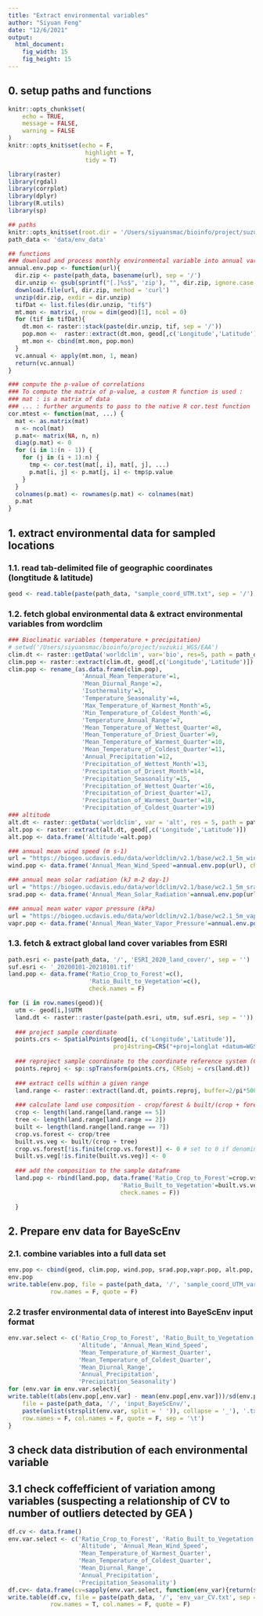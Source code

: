 ```yaml
---
title: "Extract environmental variables"
author: "Siyuan Feng"
date: "12/6/2021"
output: 
  html_document:
    fig_width: 15
    fig_height: 15
---
```


## 0. setup paths and functions
```r
knitr::opts_chunk$set(
	echo = TRUE,
	message = FALSE,
	warning = FALSE
)
knitr::opts_knit$set(echo = F,
                      highlight = T,
                      tidy = T)

library(raster)
library(rgdal)
library(corrplot)
library(dplyr)
library(R.utils)
library(sp)

## paths
knitr::opts_knit$set(root.dir = '/Users/siyuansmac/bioinfo/project/suzukii_WGS/EAA')
path_data <- 'data/env_data'

## functions
### download and process monthly environmental variable into annual variable
annual.env.pop <- function(url){
  dir.zip <- paste(path_data, basename(url), sep = '/')
  dir.unzip <- gsub(sprintf("[.]%s$", 'zip'), "", dir.zip, ignore.case = TRUE)
  download.file(url, dir.zip, method = 'curl')
  unzip(dir.zip, exdir = dir.unzip)
  tifDat <- list.files(dir.unzip, "tif$")
  mt.mon <- matrix(, nrow = dim(geod)[1], ncol = 0)
  for (tif in tifDat){
    dt.mon <- raster::stack(paste(dir.unzip, tif, sep = '/'))
    pop.mon <-  raster::extract(dt.mon, geod[,c('Longitude','Latitude')])
    mt.mon <- cbind(mt.mon, pop.mon)
  }
  vc.annual <- apply(mt.mon, 1, mean)
  return(vc.annual)
}

### compute the p-value of correlations
### To compute the matrix of p-value, a custom R function is used :
### mat : is a matrix of data
### ... : further arguments to pass to the native R cor.test function
cor.mtest <- function(mat, ...) {
  mat <- as.matrix(mat)
  n <- ncol(mat)
  p.mat<- matrix(NA, n, n)
  diag(p.mat) <- 0
  for (i in 1:(n - 1)) {
    for (j in (i + 1):n) {
      tmp <- cor.test(mat[, i], mat[, j], ...)
      p.mat[i, j] <- p.mat[j, i] <- tmp$p.value
    }
  }
  colnames(p.mat) <- rownames(p.mat) <- colnames(mat)
  p.mat
}

```

## 1. extract environmental data for sampled locations
### 1.1. read tab-delimited file of geographic coordinates (longtitude & latitude)
```r
geod <- read.table(paste(path_data, "sample_coord_UTM.txt", sep = '/'), header=T)
```

### 1.2. fetch global environmental data & extract environmental variables from wordclim
```r
### Bioclimatic variables (temperature + precipitation)
# setwd('/Users/siyuansmac/bioinfo/project/suzukii_WGS/EAA')
clim.dt <- raster::getData('worldclim', var='bio', res=5, path = path_data)
clim.pop <- raster::extract(clim.dt, geod[,c('Longitude','Latitude')])
clim.pop <- rename_(as.data.frame(clim.pop), 
                     'Annual_Mean_Temperature'=1,
                     'Mean_Diurnal_Range'=2,
                     'Isothermality'=3,
                     'Temperature_Seasonality'=4,
                     'Max_Temperature_of_Warmest_Month'=5,
                     'Min_Temperature_of_Coldest_Month'=6,
                     'Temperature_Annual_Range'=7,
                     'Mean_Temperature_of_Wettest_Quarter'=8,
                     'Mean_Temperature_of_Driest_Quarter'=9,
                     'Mean_Temperature_of_Warmest_Quarter'=10,
                     'Mean_Temperature_of_Coldest_Quarter'=11,
                     'Annual_Precipitation'=12,
                     'Precipitation_of_Wettest_Month'=13,
                     'Precipitation_of_Driest_Month'=14,
                     'Precipitation_Seasonality'=15,
                     'Precipitation_of_Wettest_Quarter'=16,
                     'Precipitation_of_Driest_Quarter'=17,
                     'Precipitation_of_Warmest_Quarter'=18,
                     'Precipitation_of_Coldest_Quarter'=19)
### altitude 
alt.dt <- raster::getData('worldclim', var = 'alt', res = 5, path = path_data)
alt.pop <- raster::extract(alt.dt, geod[,c('Longitude','Latitude')])
alt.pop <- data.frame('Altitude'=alt.pop)

### annual mean wind speed (m s-1)
url = "https://biogeo.ucdavis.edu/data/worldclim/v2.1/base/wc2.1_5m_wind.zip"
wind.pop <- data.frame('Annual_Mean_Wind_Speed'=annual.env.pop(url), check.names = F)

### annual mean solar radiation (kJ m-2 day-1)
url = "https://biogeo.ucdavis.edu/data/worldclim/v2.1/base/wc2.1_5m_srad.zip"
srad.pop <- data.frame('Annual_Mean_Solar_Radiation'=annual.env.pop(url), check.names = F)

### annual mean water vapor pressure (kPa)
url = "https://biogeo.ucdavis.edu/data/worldclim/v2.1/base/wc2.1_5m_vapr.zip"
vapr.pop <- data.frame('Annual_Mean_Water_Vapor_Pressure'=annual.env.pop(url), check.names = F)
```

### 1.3. fetch & extract global land cover variables from ESRI
```r
path.esri <- paste(path_data, '/', 'ESRI_2020_land_cover/', sep = '')
suf.esri <- '_20200101-20210101.tif'
land.pop <- data.frame('Ratio_Crop_to_Forest'=c(),
                       'Ratio_Built_to_Vegetation'=c(), 
                       check.names = F)

for (i in row.names(geod)){
  utm <- geod[i,]$UTM
  land.dt <- raster::raster(paste(path.esri, utm, suf.esri, sep = ''))
  
  ### project sample coordinate
  points.crs <- SpatialPoints(geod[i, c('Longitude','Latitude')], 
                              proj4string=CRS("+proj=longlat +datum=WGS84"))
  
  ### reproject sample coordinate to the coordinate reference system (CRS) of target raster object
  points.reproj <- sp::spTransform(points.crs, CRSobj = crs(land.dt))
  
  ### extract cells within a given range
  land.range <- raster::extract(land.dt, points.reproj, buffer=2/pi*5000*sqrt(2), small=TRUE)[[1]]
  
  ### calculate land use composition - crop/forest & built/(crop + forest)
  crop <- length(land.range[land.range == 5])
  tree <- length(land.range[land.range == 2])
  built <- length(land.range[land.range == 7])
  crop.vs.forest <- crop/tree
  built.vs.veg <- built/(crop + tree)
  crop.vs.forest[!is.finite(crop.vs.forest)] <- 0 # set to 0 if denominator is 0
  built.vs.veg[!is.finite(built.vs.veg)] <- 0
  
  ### add the composition to the sample dataframe
  land.pop <- rbind(land.pop, data.frame('Ratio_Crop_to_Forest'=crop.vs.forest,
                                'Ratio_Built_to_Vegetation'=built.vs.veg, 
                                check.names = F))

  }
```

## 2. Prepare env data for BayeScEnv
### 2.1. combine variables into a full data set
```r
env.pop <- cbind(geod, clim.pop, wind.pop, srad.pop,vapr.pop, alt.pop, land.pop)
env.pop
write.table(env.pop, file = paste(path_data, '/', 'sample_coord_UTM_variables.txt', sep = ''), 
            row.names = F, quote = F)
```

### 2.2 trasfer environmental data of interest into BayeScEnv input format
```r
env.var.select <- c('Ratio_Crop_to_Forest', 'Ratio_Built_to_Vegetation', 
                    'Altitude', 'Annual_Mean_Wind_Speed', 
                    'Mean_Temperature_of_Warmest_Quarter', 
                    'Mean_Temperature_of_Coldest_Quarter', 
                    'Mean_Diurnal_Range',
                    'Annual_Precipitation',
                    'Precipitation_Seasonality')
for (env.var in env.var.select){
write.table(t(abs(env.pop[,env.var] - mean(env.pop[,env.var]))/sd(env.pop[,env.var])), 
    file = paste(path_data, '/', 'input_BayeScEnv/', 
    paste(unlist(strsplit(env.var, split = ' ')), collapse = '_'), '.txt', sep = ''), 
    row.names = F, col.names = F, quote = F, sep = '\t')
}
```

## 3 check data distribution of each environmental variable
## 3.1 check coffefficient of variation among variables (suspecting a relationship of CV to number of outliers detected by GEA )
```r
df.cv <- data.frame()
env.var.select <- c('Ratio_Crop_to_Forest', 'Ratio_Built_to_Vegetation', 
                    'Altitude', 'Annual_Mean_Wind_Speed', 
                    'Mean_Temperature_of_Warmest_Quarter', 
                    'Mean_Temperature_of_Coldest_Quarter', 
                    'Mean_Diurnal_Range',
                    'Annual_Precipitation',
                    'Precipitation_Seasonality')
df.cv<- data.frame(cv=sapply(env.var.select, function(env_var){return(sd(env.pop[,env_var])/mean(env.pop[,env_var]))}))
write.table(df.cv, file = paste(path_data, '/', 'env_var_CV.txt', sep = ''), sep = '\t', 
            row.names = T, col.names = F, quote = F)
```

